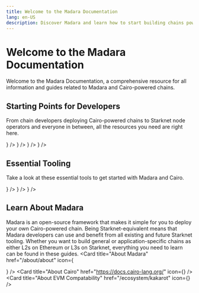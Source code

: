 ```yaml
---
title: Welcome to the Madara Documentation
lang: en-US
description: Discover Madara and learn how to start building chains powered by Cairo.
---
```


# Welcome to the Madara Documentation

Welcome to the Madara Documentation, a comprehensive resource for all information and guides related to Madara and Cairo-powered chains.

## Starting Points for Developers

From chain developers deploying Cairo-powered chains to Starknet node operators and everyone in between, all the resources you need are right here.

<Cards>
    <Card title="Node Operators" href="/introduction" icon={<Server size={24} color="#ff000d"/>} />
    <Card title="Chain Operators" href="/overview" icon={<Package size={24} color="#ff000d" />} />
    <Card title="App Chains" href="/app-chains/overview" icon={<PanelsTopLeft size={24} color="#ff000d"/>} />
    <Card title="Wallets" href="/wallets/guide" icon={<WalletMinimalIcon size={24} color="#ff000d"/>} />
</Cards>

## Essential Tooling

Take a look at these essential tools to get started with Madara and Cairo.

<Cards>
    <Card title="Launch Kits" href="/launch-kits/overview" icon={<Rocket size={24} color="#ff000d"/>} />
    <Card title="Madara Repo" href="https://github.com/madara-alliance/madara" icon={<Computer size={24} color="#ff000d" />} />
    <Card title="Bootstrapper" href="https://github.com/madara-alliance/madara-bootstrapper" icon={<Power size={24} color="#ff000d"/>} />
</Cards>



## Learn About Madara

Madara is an open-source framework that makes it simple for you to deploy your own Cairo-powered chain. Being Starknet-equivalent means that Madara developers can use and benefit from all existing and future Starknet tooling. Whether you want to build general or application-specific chains as either L2s on Ethereum or L3s on Starknet, everything you need to learn can be found in these guides.
<Cards>
    <Card title="About Madara" href="/about/about" icon={<Search size={24} color="#ff000d" />} />
    <Card title="About Cairo" href="https://docs.cairo-lang.org/" icon={<Pyramid size={24} color="#ff000d"/>} />
    <Card title="About EVM Compatability" href="/ecosystem/kakarot" icon={<Carrot size={24} color="#ff000d"/>} />
</Cards>
